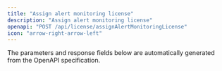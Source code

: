 ```yaml
---
title: "Assign alert monitoring license"
description: "Assign alert monitoring license"
openapi: "POST /api/license/assignAlertMonitoringLicense"
icon: "arrow-right-arrow-left"
---
```


<Note>
The parameters and response fields below are automatically generated from the OpenAPI specification.
</Note>
